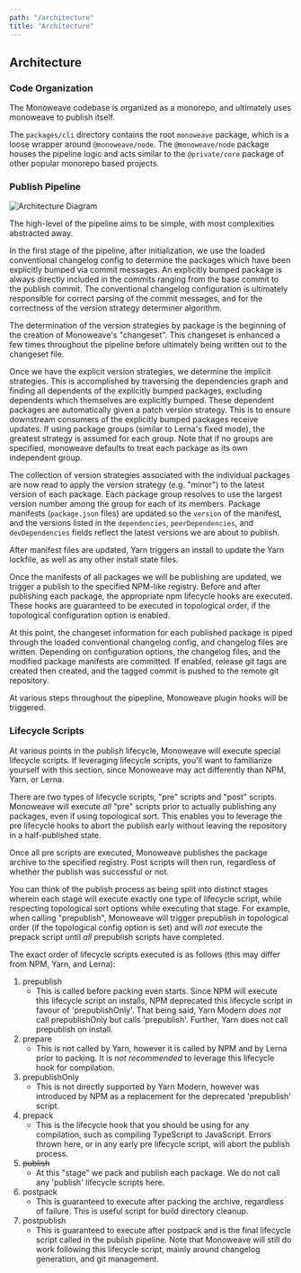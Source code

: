 ```yaml
---
path: "/architecture"
title: "Architecture"
---
```



## Architecture

### Code Organization

The Monoweave codebase is organized as a monorepo, and ultimately uses monoweave to publish itself.

The `packages/cli` directory contains the root `monoweave` package, which is a loose wrapper around `@monoweave/node`. The `@monoweave/node` package houses the pipeline logic and acts similar to the `@private/core` package of other popular monorepo based projects.

### Publish Pipeline

![Architecture Diagram](../images/architecture.png)

The high-level of the pipeline aims to be simple, with most complexities abstracted away.

In the first stage of the pipeline, after initialization, we use the loaded conventional changelog config to determine the packages which have been explicitly bumped via commit messages. An explicitly bumped package is always directly included in the commits ranging from the base commit to the publish commit. The conventional changelog configuration is ultimately responsible for correct parsing of the commit messages, and for the correctness of the version strategy determiner algorithm.

The determination of the version strategies by package is the beginning of the creation of Monoweave's "changeset". This changeset is enhanced a few times throughout the pipeline before ultimately being written out to the changeset file.

Once we have the explicit version strategies, we determine the implicit strategies. This is accomplished by traversing the dependencies graph and finding all dependents of the explicitly bumped packages, excluding dependents which themselves are explicitly bumped. These dependent packages are automatically given a patch version strategy. This is to ensure downstream consumers of the explicitly bumped packages receive updates. If using package groups (similar to Lerna's fixed mode), the greatest strategy is assumed for each group. Note that if no groups are specified, monoweave defaults to treat each package as its own independent group.

The collection of version strategies associated with the individual packages are now read to apply the version strategy (e.g. "minor") to the latest version of each package. Each package group resolves to use the largest version number among the group for each of its members. Package manifests (`package.json` files) are updated so the `version` of the manifest, and the versions listed in the `dependencies`, `peerDependencies`, and `devDependencies` fields reflect the latest versions we are about to publish.

After manifest files are updated, Yarn triggers an install to update the Yarn lockfile, as well as any other install state files.

Once the manifests of all packages we will be publishing are updated, we trigger a publish to the specified NPM-like registry. Before and after publishing each package, the appropriate npm lifecycle hooks are executed. These hooks are guaranteed to be executed in topological order, if the topological configuration option is enabled.

At this point, the changeset information for each published package is piped through the loaded conventional changelog config, and changelog files are written. Depending on configuration options, the changelog files, and the modified package manifests are committed. If enabled, release git tags are created then created, and the tagged commit is pushed to the remote git repository.

At various steps throughout the pipepline, Monoweave plugin hooks will be triggered.

### Lifecycle Scripts

At various points in the publish lifecycle, Monoweave will execute special lifecycle scripts. If leveraging lifecycle scripts, you'll want to familiarize yourself with this section, since Monoweave may act differently than NPM, Yarn, or Lerna.

There are two types of lifecycle scripts, "pre" scripts and "post" scripts. Monoweave will execute _all_ "pre" scripts prior to actually publishing any packages, even if using topological sort. This enables you to leverage the pre lifecycle hooks to abort the publish early without leaving the repository in a half-published state.

Once all pre scripts are executed, Monoweave publishes the package archive to the specified registry. Post scripts will then run, regardless of whether the publish was successful or not.

You can think of the publish process as being split into distinct stages wherein each stage will execute exactly one type of lifecycle script, while respecting topological sort options while executing that stage. For example, when calling "prepublish", Monoweave will trigger prepublish in topological order (if the topological config option is set) and will _not_ execute the prepack script until _all_ prepublish scripts have completed.

The exact order of lifecycle scripts executed is as follows (this may differ from NPM, Yarn, and Lerna):

1. prepublish
    - This is called before packing even starts. Since NPM will execute this lifecycle script on installs, NPM deprecated this lifecycle script in favour of 'prepublishOnly'. That being said, Yarn Modern _does not_ call prepublishOnly but calls 'prepublish'. Further, Yarn does not call prepublish on install.
2. prepare
    - This is not called by Yarn, however it is called by NPM and by Lerna prior to packing. It is _not recommended_ to leverage this lifecycle hook for compilation.
3. prepublishOnly
    - This is not directly supported by Yarn Modern, however was introduced by NPM as a replacement for the deprecated 'prepublish' script.
4. prepack
    - This is the lifecycle hook that you should be using for any compilation, such as compiling TypeScript to JavaScript. Errors thrown here, or in any early pre lifecycle script, will abort the publish process.
5. ~~publish~~
    - At this "stage" we pack and publish each package. We do not call any 'publish' lifecycle scripts here.
6. postpack
    - This is guaranteed to execute after packing the archive, regardless of failure. This is useful script for build directory cleanup.
7. postpublish
    - This is guaranteed to execute after postpack and is the final lifecycle script called in the publish pipeline. Note that Monoweave will still do work following this lifecycle script, mainly around changelog generation, and git management.
